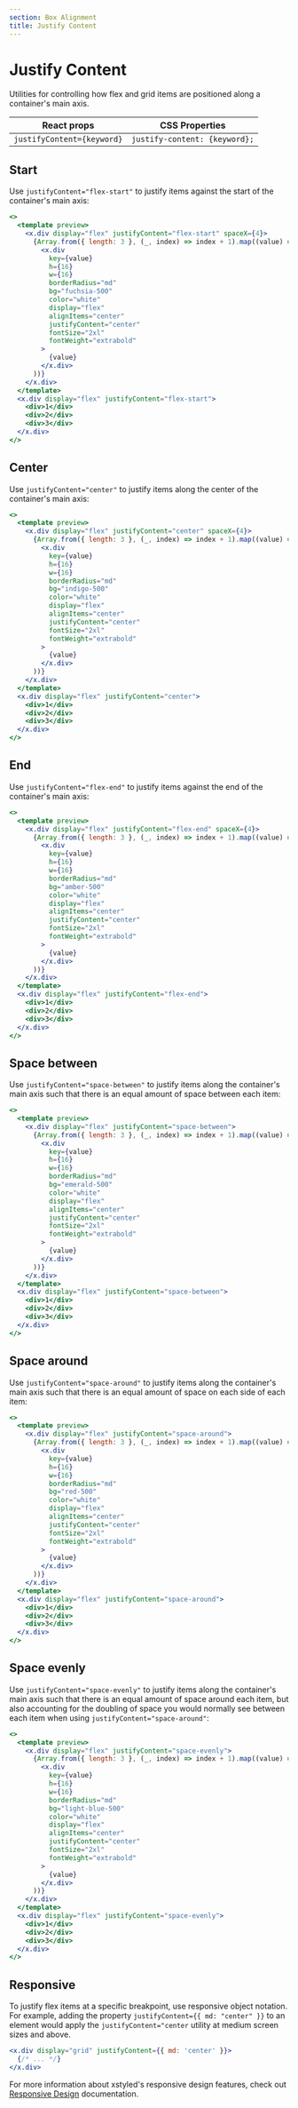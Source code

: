 ```yaml
---
section: Box Alignment
title: Justify Content
---
```


# Justify Content

Utilities for controlling how flex and grid items are positioned along a container's main axis.

| React props                | CSS Properties                |
| -------------------------- | ----------------------------- |
| `justifyContent={keyword}` | `justify-content: {keyword};` |

## Start

Use `justifyContent="flex-start"` to justify items against the start of the container's main axis:

```jsx preview color=fuchsia
<>
  <template preview>
    <x.div display="flex" justifyContent="flex-start" spaceX={4}>
      {Array.from({ length: 3 }, (_, index) => index + 1).map((value) => (
        <x.div
          key={value}
          h={16}
          w={16}
          borderRadius="md"
          bg="fuchsia-500"
          color="white"
          display="flex"
          alignItems="center"
          justifyContent="center"
          fontSize="2xl"
          fontWeight="extrabold"
        >
          {value}
        </x.div>
      ))}
    </x.div>
  </template>
  <x.div display="flex" justifyContent="flex-start">
    <div>1</div>
    <div>2</div>
    <div>3</div>
  </x.div>
</>
```

## Center

Use `justifyContent="center"` to justify items along the center of the container's main axis:

```jsx preview color=indigo
<>
  <template preview>
    <x.div display="flex" justifyContent="center" spaceX={4}>
      {Array.from({ length: 3 }, (_, index) => index + 1).map((value) => (
        <x.div
          key={value}
          h={16}
          w={16}
          borderRadius="md"
          bg="indigo-500"
          color="white"
          display="flex"
          alignItems="center"
          justifyContent="center"
          fontSize="2xl"
          fontWeight="extrabold"
        >
          {value}
        </x.div>
      ))}
    </x.div>
  </template>
  <x.div display="flex" justifyContent="center">
    <div>1</div>
    <div>2</div>
    <div>3</div>
  </x.div>
</>
```

## End

Use `justifyContent="flex-end"` to justify items against the end of the container's main axis:

```jsx preview color=amber
<>
  <template preview>
    <x.div display="flex" justifyContent="flex-end" spaceX={4}>
      {Array.from({ length: 3 }, (_, index) => index + 1).map((value) => (
        <x.div
          key={value}
          h={16}
          w={16}
          borderRadius="md"
          bg="amber-500"
          color="white"
          display="flex"
          alignItems="center"
          justifyContent="center"
          fontSize="2xl"
          fontWeight="extrabold"
        >
          {value}
        </x.div>
      ))}
    </x.div>
  </template>
  <x.div display="flex" justifyContent="flex-end">
    <div>1</div>
    <div>2</div>
    <div>3</div>
  </x.div>
</>
```

## Space between

Use `justifyContent="space-between"` to justify items along the container's main axis such that there is an equal amount of space between each item:

```jsx preview color=emerald
<>
  <template preview>
    <x.div display="flex" justifyContent="space-between">
      {Array.from({ length: 3 }, (_, index) => index + 1).map((value) => (
        <x.div
          key={value}
          h={16}
          w={16}
          borderRadius="md"
          bg="emerald-500"
          color="white"
          display="flex"
          alignItems="center"
          justifyContent="center"
          fontSize="2xl"
          fontWeight="extrabold"
        >
          {value}
        </x.div>
      ))}
    </x.div>
  </template>
  <x.div display="flex" justifyContent="space-between">
    <div>1</div>
    <div>2</div>
    <div>3</div>
  </x.div>
</>
```

## Space around

Use `justifyContent="space-around"` to justify items along the container's main axis such that there is an equal amount of space on each side of each item:

```jsx preview color=red
<>
  <template preview>
    <x.div display="flex" justifyContent="space-around">
      {Array.from({ length: 3 }, (_, index) => index + 1).map((value) => (
        <x.div
          key={value}
          h={16}
          w={16}
          borderRadius="md"
          bg="red-500"
          color="white"
          display="flex"
          alignItems="center"
          justifyContent="center"
          fontSize="2xl"
          fontWeight="extrabold"
        >
          {value}
        </x.div>
      ))}
    </x.div>
  </template>
  <x.div display="flex" justifyContent="space-around">
    <div>1</div>
    <div>2</div>
    <div>3</div>
  </x.div>
</>
```

## Space evenly

Use `justifyContent="space-evenly"` to justify items along the container's main axis such that there is an equal amount of space around each item, but also accounting for the doubling of space you would normally see between each item when using `justifyContent="space-around"`:

```jsx preview color=light-blue
<>
  <template preview>
    <x.div display="flex" justifyContent="space-evenly">
      {Array.from({ length: 3 }, (_, index) => index + 1).map((value) => (
        <x.div
          key={value}
          h={16}
          w={16}
          borderRadius="md"
          bg="light-blue-500"
          color="white"
          display="flex"
          alignItems="center"
          justifyContent="center"
          fontSize="2xl"
          fontWeight="extrabold"
        >
          {value}
        </x.div>
      ))}
    </x.div>
  </template>
  <x.div display="flex" justifyContent="space-evenly">
    <div>1</div>
    <div>2</div>
    <div>3</div>
  </x.div>
</>
```

## Responsive

To justify flex items at a specific breakpoint, use responsive object notation. For example, adding the property `justifyContent={{ md: "center" }}` to an element would apply the `justifyContent="center` utility at medium screen sizes and above.

```jsx
<x.div display="grid" justifyContent={{ md: 'center' }}>
  {/* ... */}
</x.div>
```

For more information about xstyled's responsive design features, check out [Responsive Design](@TODO-link) documentation.
